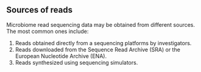 ## Sources of reads
Microbiome read sequencing data may be obtained from different sources. The most common ones include:

1. Reads obtained directly from a sequencing platforms by investigators.
2. Reads downloaded from the Sequence Read Archive (SRA) or the European Nucleotide Archive (ENA).
3. Reads synthesized using sequencing simulators.
